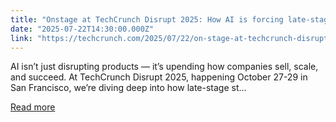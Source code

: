 ```yaml
---
title: "Onstage at TechCrunch Disrupt 2025: How AI is forcing late-stage startups to rewire GTM — or be left behind"
date: "2025-07-22T14:30:00.000Z"
link: "https://techcrunch.com/2025/07/22/on-stage-at-techcrunch-disrupt-2025-how-ai-is-forcing-late-stage-startups-to-rewire-gtm-or-be-left-behind/"
---
```


AI isn’t just disrupting products — it’s upending how companies sell, scale, and succeed. At TechCrunch Disrupt 2025, happening October 27-29 in San Francisco, we’re diving deep into how late-stage st...

[Read more](https://techcrunch.com/2025/07/22/on-stage-at-techcrunch-disrupt-2025-how-ai-is-forcing-late-stage-startups-to-rewire-gtm-or-be-left-behind/)
